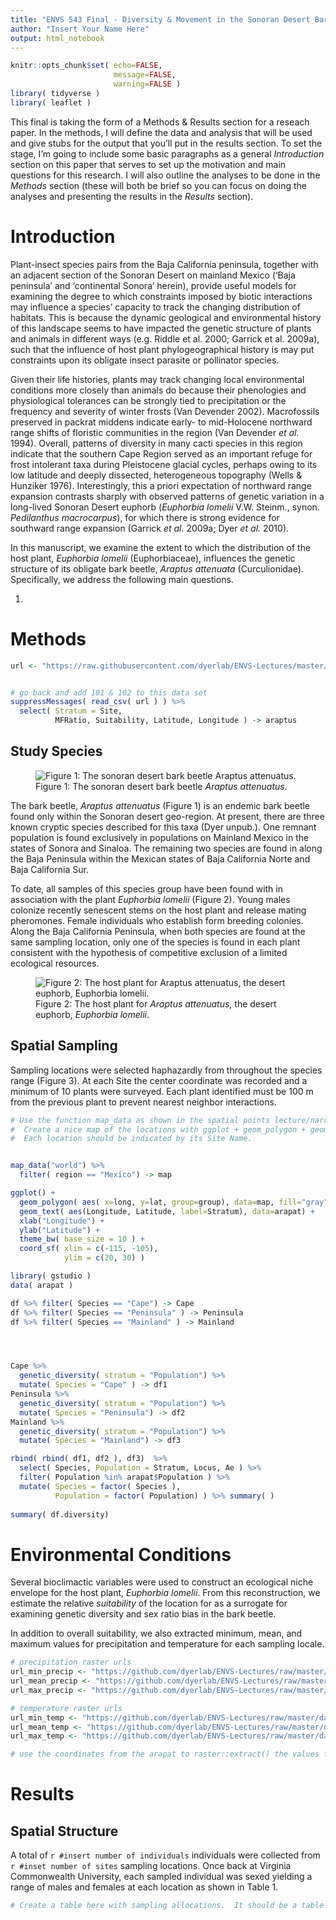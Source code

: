 ```yaml
---
title: "ENVS 543 Final - Diversity & Movement in the Sonoran Desert Bark Beetle (<i>Araptus attenuata</i>)."
author: "Insert Your Name Here"
output: html_notebook
---
```


```r
knitr::opts_chunk$set( echo=FALSE, 
                       message=FALSE,
                       warning=FALSE )
library( tidyverse )
library( leaflet )
```

This final is taking the form of a Methods & Results section for a reseach paper.  In the methods, I will define the data and analysis that will be used and give stubs for the output that you'll put in the results section.  To set the stage, I'm going to include some basic paragraphs as a general *Introduction* section on this paper that serves to set up the motivation and main questions for this research.  I will also outline the analyses to be done in the *Methods* section (these will both be brief so you can focus on doing the analyses and presenting the results in the *Results* section).  




# Introduction

Plant-insect species pairs from the Baja California peninsula, together with an adjacent section of the Sonoran Desert on mainland Mexico (‘Baja peninsula’ and ‘continental Sonora’ herein), provide useful models for examining the degree to which constraints imposed by biotic interactions may influence a species’ capacity to track the changing distribution of habitats. This is because the dynamic geological and environmental history of this landscape seems to have impacted the genetic structure of plants and animals in different ways (e.g. Riddle et al. 2000; Garrick et al. 2009a), such that the influence of host plant phylogeographical history is may put constraints upon its obligate insect parasite or pollinator species.

Given their life histories, plants may track changing local environmental conditions more closely than animals do because their phenologies and physiological tolerances can be strongly tied to precipitation or the frequency and severity of winter frosts (Van Devender 2002). Macrofossils preserved in packrat middens indicate early- to mid-Holocene northward range shifts of floristic communities in the region (Van Devender *et al.* 1994).  Overall, patterns of diversity in many cacti species in this region indicate that the southern Cape Region served as an important refuge for frost intolerant taxa during Pleistocene glacial cycles, perhaps owing to its low latitude and deeply dissected, heterogeneous topography (Wells & Hunziker 1976). Interestingly, this a priori expectation of northward range expansion contrasts sharply with observed patterns of genetic variation in a long-lived Sonoran Desert euphorb (*Euphorbia lomelii* V.W. Steinm., synon. *Pedilanthus macrocarpus*), for which there is strong evidence for southward range expansion (Garrick *et al.* 2009a; Dyer *et al.* 2010).

In this manuscript, we examine the extent to which the distribution of the host plant, *Euphorbia lomelii* (Euphorbiaceae), influences the genetic structure of its obligate bark beetle, *Araptus attenuata* (Curculionidae).  Specifically, we address the following main questions.

1. 


# Methods 

```r
url <- "https://raw.githubusercontent.com/dyerlab/ENVS-Lectures/master/lectures/exams/final2021/Final_Data.csv"


# go back and add 101 & 102 to this data set
suppressMessages( read_csv( url ) ) %>%
  select( Stratum = Site, 
          MFRatio, Suitability, Latitude, Longitude ) -> araptus
```

## Study Species

![Figure 1: The sonoran desert bark beetle *Araptus attenuatus*.](https://live.staticflickr.com/65535/50441339417_74e04216fa_w_d.jpg)

The bark beetle, *Araptus attenuatus* (Figure 1) is an endemic bark beetle found only within the Sonoran desert geo-region.  At present, there are three known cryptic species described for this taxa (Dyer unpub.).  One remnant population is found exclusively in populations on Mainland Mexico in the states of Sonora and Sinaloa.  The remaining two species are found in along the Baja Peninsula within the Mexican states of Baja California Norte and Baja California Sur.

To date, all samples of this species group have been found with in association with the plant *Euphorbia lomelii* (Figure 2).  Young males  colonize recently senescent stems on the host plant and release mating pheromones.  Female individuals who establish form breeding colonies.  Along the Baja California Peninsula, when both species are found at the same sampling location, only one of the species is found in each plant consistent with the hypothesis of competitive exclusion of a limited ecological resources.

![Figure 2: The host plant for *Araptus attenuatus*, the desert euphorb, *Euphorbia lomelii*.](https://live.staticflickr.com/65535/50441175211_ba3b9df2ea_w_d.jpg)


## Spatial Sampling

Sampling locations were selected haphazardly from throughout the species range (Figure 3).  At each Site the center coordinate was recorded and a minimum of 10 plants were surveyed. Each plant identified must be 100 m from the previous plant to prevent nearest neighbor interactions.

```r

# Use the function map_data as shown in the spatial points lecture/narrative 
#  Create a nice map of the locations with ggplot + geom_polygon + geom_text.
#  Each location should be indicated by its Site Name.


map_data("world") %>%
  filter( region == "Mexico") -> map

ggplot() + 
  geom_polygon( aes( x=long, y=lat, group=group), data=map, fill="gray")  +
  geom_text( aes(Longitude, Latitude, label=Stratum), data=arapat) +
  xlab("Longitude") + 
  ylab("Latitude") + 
  theme_bw( base_size = 10 ) +
  coord_sf( xlim = c(-115, -105),
            ylim = c(20, 30) )

```



```r
library( gstudio )
data( arapat )

df %>% filter( Species == "Cape") -> Cape 
df %>% filter( Species == "Peninsula" ) -> Peninsula 
df %>% filter( Species == "Mainland" ) -> Mainland




Cape %>% 
  genetic_diversity( stratum = "Population") %>%
  mutate( Species = "Cape" ) -> df1
Peninsula %>%
  genetic_diversity( stratum = "Population") %>%
  mutate( Species = "Peninsula") -> df2 
Mainland %>%
  genetic_diversity( stratum = "Population") %>%
  mutate( Species = "Mainland") -> df3 

rbind( rbind( df1, df2 ), df3)  %>%
  select( Species, Population = Stratum, Locus, Ae ) %>%
  filter( Population %in% arapat$Population ) %>% 
  mutate( Species = factor( Species ), 
          Population = factor( Population) ) %>% summary( )
    
summary( df.diversity)  

```

# Environmental Conditions

Several bioclimactic variables were used to construct an ecological niche envelope for the host plant, *Euphorbia lomelii*.  From this reconstruction, we estimate the relative *suitability* of the location for as a surrogate for examining genetic diversity and sex ratio bias in the bark beetle.

In addition to overall suitability, we also extracted minimum, mean, and maximum values for precipitation and temperature for each sampling locale.

```r
# precipitation raster urls
url_min_precip <- "https://github.com/dyerlab/ENVS-Lectures/raw/master/data/Minimum_Precip_22.tif"
url_mean_precip <- "https://github.com/dyerlab/ENVS-Lectures/raw/master/data/Annual_Precip_22.tif"
url_max_precip <- "https://github.com/dyerlab/ENVS-Lectures/raw/master/data/Maximum_Precip.tif"

# temperature raster urls
url_min_temp <- "https://github.com/dyerlab/ENVS-Lectures/raw/master/data/Minimum_Temp_22.tif"
url_mean_temp <- "https://github.com/dyerlab/ENVS-Lectures/raw/master/data/Mean_Temp_22.tif"
url_max_temp <- "https://github.com/dyerlab/ENVS-Lectures/raw/master/data/Maximum_Temp_22.tif"

# use the coordinates from the arapat to raster::extract() the values for min, mean, and max temp and precip and add those to the arapat data frame.

```











# Results

## Spatial Structure


A total of `r #insert number of individuals` individuals were collected from `r #inset number of sites` sampling locations.  Once back at Virginia Commonwealth University, each sampled individual was sexed yielding a range of males and females at each location as shown in Table 1.

```r
# Create a table here with sampling allocations.  It should be a table that has rows for minimum, mean, median, and max for (columns of) Male and for Females.  The table must have a caption and look nice.
```





## 
